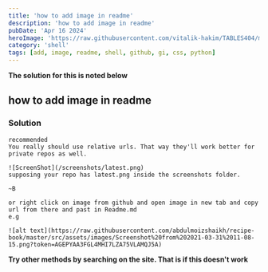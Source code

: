 ```yaml
---
title: 'how to add image in readme'
description: 'how to add image in readme'
pubDate: 'Apr 16 2024'
heroImage: 'https://raw.githubusercontent.com/vitalik-hakim/TABLES404/main/error_b/SHELL.jpg'
category: 'shell'
tags: [add, image, readme, shell, github, gi, css, python]
---
```


**The solution for this is noted below**

## how to add image in readme

### Solution

```shell
recommended
You really should use relative urls. That way they'll work better for private repos as well.

![ScreenShot](/screenshots/latest.png)
supposing your repo has latest.png inside the screenshots folder.

~B

or right click on image from github and open image in new tab and copy url from there and past in Readme.md
e.g

![alt text](https://raw.githubusercontent.com/abdulmoizshaikh/recipe-book/master/src/assets/images/Screenshot%20from%202021-03-31%2011-08-15.png?token=AGEPYAA3FGL4MHI7LZA75VLAMQJ5A)
```

**Try other methods by searching on the site. That is if this doesn't work**
